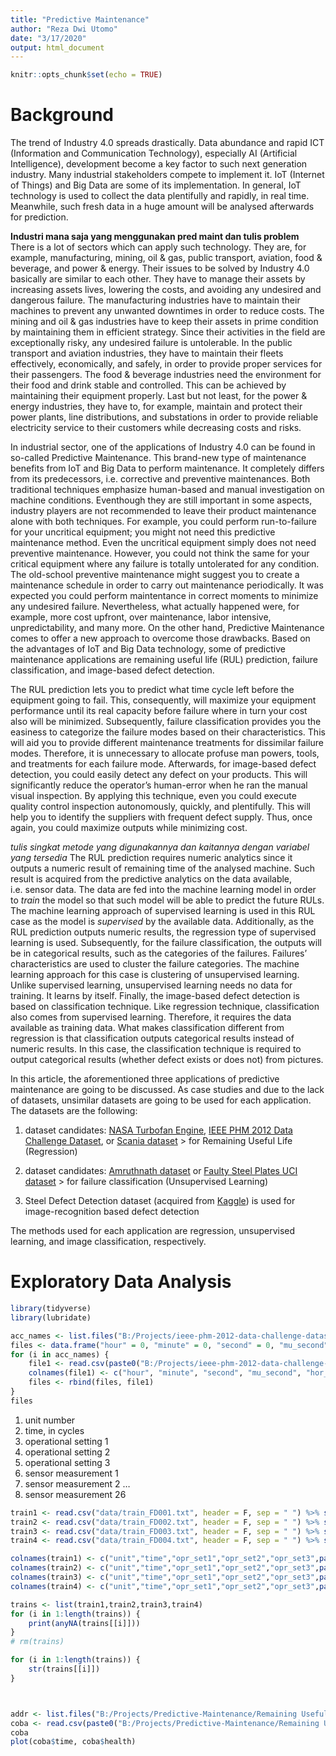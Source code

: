 ---
title: "Predictive Maintenance"
author: "Reza Dwi Utomo"
date: "3/17/2020"
output: html_document
---

```{r setup, include=FALSE}
knitr::opts_chunk$set(echo = TRUE)
```

# Background

The trend of Industry 4.0 spreads drastically. Data abundance and rapid ICT (Information and Communication Technology), especially AI (Artificial Intelligence), development become a key factor to such next generation industry. Many industrial stakeholders compete to implement it. IoT (Internet of Things) and Big Data are some of its implementation. In general, IoT technology is used to collect the data plentifully and rapidly, in real time. Meanwhile, such fresh data in a huge amount will be analysed afterwards for prediction.

**Industri mana saja yang menggunakan pred maint dan tulis problem**
There is a lot of sectors which can apply such technology. They are, for example, manufacturing, mining, oil & gas, public transport, aviation, food & beverage, and power & energy. Their issues to be solved by Industry 4.0 basically are similar to each other. They have to manage their assets by increasing assets lives, lowering the costs, and avoiding any undesired and dangerous failure. The manufacturing industries have to maintain their machines to prevent any unwanted downtimes in order to reduce costs. The mining and oil & gas industries have to keep their assets in prime condition by maintaining them in efficient strategy. Since their activities in the field are exceptionally risky, any undesired failure is untolerable. In the public transport and aviation industries, they have to maintain their fleets effectively, economically, and safely, in order to provide proper services for their passengers. The food & beverage industries need the environment for their food and drink stable and controlled. This can be achieved by maintaining their equipment properly. Last but not least, for the power & energy industries, they have to, for example, maintain and protect their power plants, line distributions, and substations in order to provide reliable electricity service to their customers while decreasing costs and risks.

In industrial sector, one of the applications of Industry 4.0 can be found in so-called Predictive Maintenance. This brand-new type of maintenance benefits from IoT and Big Data to perform maintenance. It completely differs from its predecessors, i.e. corrective and preventive maintenances. Both traditional techniques emphasize human-based and manual investigation on machine conditions. Eventhough they are still important in some aspects, industry players are not recommended to leave their product maintenance alone with both techniques. For example, you could perform run-to-failure for your uncritical equipment; you might not need this predictive maintenance method. Even the uncritical equipment simply does not need preventive maintenance. However, you could not think the same for your critical equipment where any failure is totally untolerated for any condition. The old-school preventive maintenance might suggest you to create a maintenance schedule in order to carry out maintenance periodically. It was expected you could perform maintentance in correct moments to minimize any undesired failure. Nevertheless, what actually happened were, for example, more cost upfront, over maintenance, labor intensive, unpredictability, and many more. On the other hand, Predictive Maintenance comes to offer a new approach to overcome those drawbacks. Based on the advantages of IoT and Big Data technology, some of predictive maintenance applications are remaining useful life (RUL) prediction, failure classification, and image-based defect detection.

The RUL prediction lets you to predict what time cycle left before the equipment going to fail. This, consequently, will maximize your equipment performance until its real capacity before failure where in turn your cost also will be minimized. Subsequently, failure classification provides you the easiness to categorize the failure modes based on their characteristics. This will aid you to provide different maintenance treatments for dissimilar failure modes. Therefore, it is unnecessary to allocate profuse man powers, tools, and treatments for each failure mode. Afterwards, for image-based defect detection, you could easily detect any defect on your products. This will significantly reduce the operator's human-error when he ran the manual visual inspection. By applying this technique, even you could execute quality control inspection autonomously, quickly, and plentifully. This will help you to identify the suppliers with frequent defect supply. Thus, once again, you could maximize outputs while minimizing cost.

*tulis singkat metode yang digunakannya dan kaitannya dengan variabel yang tersedia*
The RUL prediction requires numeric analytics since it outputs a numeric result of remaining time of the analysed machine. Such result is acquired from the predictive analytics on the data available, i.e. sensor data. The data are fed into the machine learning model in order to *train* the model so that such model will be able to predict the future RULs. The machine learning approach of supervised learning is used in this RUL case as the model is *supervised* by the available data. Additionally, as the RUL prediction outputs numeric results, the regression type of supervised learning is used. Subsequently, for the failure classification, the outputs will be in categorical results, such as the categories of the failures. Failures' characteristics are used to cluster the failure categories. The machine learning approach for this case is clustering of unsupervised learning. Unlike supervised learning, unsupervised learning needs no data for training. It learns by itself. Finally, the image-based defect detection is based on classification technique. Like regression technique, classification also comes from supervised learning. Therefore, it requires the data available as training data. What makes classification different from regression is that classification outputs categorical results instead of numeric results. In this case, the classification technique is required to output categorical results (whether defect exists or does not) from pictures.

In this article, the aforementioned three applications of predictive maintenance are going to be discussed. As case studies and due to the lack of datasets, unsimilar datasets are going to be used for each application. The datasets are the following:

1. dataset candidates: [NASA Turbofan Engine](https://ti.arc.nasa.gov/tech/dash/groups/pcoe/prognostic-data-repository/#turbofan), [IEEE PHM 2012 Data Challenge Dataset](https://github.com/Lucky-Loek/ieee-phm-2012-data-challenge-dataset), or [Scania dataset](https://www.kaggle.com/uciml/aps-failure-at-scania-trucks-data-set) > for Remaining Useful Life (Regression)

2. dataset candidates: [Amruthnath dataset](https://github.com/nagdevAmruthnath/Predictive-Maintenance) or [Faulty Steel Plates UCI dataset](https://www.kaggle.com/uciml/faulty-steel-plates) > for failure classification (Unsupervised Learning)

3. Steel Defect Detection dataset (acquired from [Kaggle](https://www.kaggle.com/c/severstal-steel-defect-detection/overview)) is used for image-recognition based defect detection

The methods used for each application are regression, unsupervised learning, and image classification, respectively.

# Exploratory Data Analysis

```{r message=FALSE}
library(tidyverse)
library(lubridate)
```


```{r}
acc_names <- list.files("B:/Projects/ieee-phm-2012-data-challenge-dataset/Learning_set/Bearing1_1", pattern = "^acc")
files <- data.frame("hour" = 0, "minute" = 0, "second" = 0, "mu_second" = 0, "hor_acc" = 0, "ver_acc" = 0)
for (i in acc_names) {
    file1 <- read.csv(paste0("B:/Projects/ieee-phm-2012-data-challenge-dataset/Learning_set/Bearing1_1/", i))
    colnames(file1) <- c("hour", "minute", "second", "mu_second", "hor_acc", "ver_acc")
    files <- rbind(files, file1)
}
files
```

1) unit number
2) time, in cycles
3) operational setting 1
4) operational setting 2
5) operational setting 3
6) sensor measurement  1
7) sensor measurement  2
...
26)	sensor measurement  26

```{r}
train1 <- read.csv("data/train_FD001.txt", header = F, sep = " ") %>% select(-c("V27","V28"))
train2 <- read.csv("data/train_FD002.txt", header = F, sep = " ") %>% select(-c("V27","V28"))
train3 <- read.csv("data/train_FD003.txt", header = F, sep = " ") %>% select(-c("V27","V28"))
train4 <- read.csv("data/train_FD004.txt", header = F, sep = " ") %>% select(-c("V27","V28"))

colnames(train1) <- c("unit","time","opr_set1","opr_set2","opr_set3",paste0("sensor",1:21))
colnames(train2) <- c("unit","time","opr_set1","opr_set2","opr_set3",paste0("sensor",1:21))
colnames(train3) <- c("unit","time","opr_set1","opr_set2","opr_set3",paste0("sensor",1:21))
colnames(train4) <- c("unit","time","opr_set1","opr_set2","opr_set3",paste0("sensor",1:21))
```

```{r}
trains <- list(train1,train2,train3,train4)
for (i in 1:length(trains)) {
    print(anyNA(trains[[i]]))
}
# rm(trains)
```

```{r}
for (i in 1:length(trains)) {
    str(trains[[i]])
}
```

```{r}

```

```{r}

```

```{r}
addr <- list.files("B:/Projects/Predictive-Maintenance/Remaining Useful Life")
coba <- read.csv(paste0("B:/Projects/Predictive-Maintenance/Remaining Useful Life/", addr))
coba
plot(coba$time, coba$health)
```

